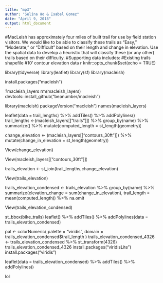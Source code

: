 ```yaml
---
title: "mp3"
author: "Selina Ho & Isabel Gomez"
date: "April 9, 2018"
output: html_document
---
```

#MacLeish has approximately four miles of built trail for use by field station visitors. We would like to be able to classify these trails as “Easy,” “Moderate,” or “Difficult” based on their length and change in elevation. Use the spatial data to develop a heuristic that will classify these (or any other) trails based on their difficulty.
#Supporting data includes:
#Existing trails shapefile
#10’ contour elevation data
```
```r
knitr::opts_chunk$set(echo = TRUE)

library(tidyverse)
library(leaflet)
library(sf)
library(macleish)

install.packages("macleish")


?macleish_layers
rm(macleish_layers)
devtools::install_github("beanumber/macleish")

library(macleish)
packageVersion("macleish")
names(macleish_layers)


leaflet(data = trail_lengths) %>%
  addTiles() %>%
  addPolylines()
trail_lengths <-(macleish_layers[["trails"]]) %>%
    group_by(name) %>%
    summarize() %>%
  mutate(computed_length = st_length(geometry))

change_elevation <- (macleish_layers[["contours_30ft"]]) %>%
  mutate(change_in_elevation = st_length(geometry))

View(change_elevation)

View(macleish_layers[["contours_30ft"]])

trails_elevation <- st_join(trail_lengths,change_elevation)


View(trails_elevation)

trails_elevation_condensed <- trails_elevation %>%
  group_by(name) %>%
  summarize(elevation_change = sum(change_in_elevation), trail_length = mean(computed_length)) %>%
  na.omit

View(trails_elevation_condensed)

st_bbox(bike_trails)
leaflet() %>%
  addTiles() %>%
  addPolylines(data = trails_elevation_condensed)

pal <- colorNumeric(
  palette = "viridis",
  domain = trails_elevation_condensed$trail_length
)
trails_elevation_condensed_4326 <- trails_elevation_condensed %>%
  st_transform(4326)
trails_elevation_condensed_4326
install.packages("viridisLite") 
install.packages("viridis") 

leaflet(data = trails_elevation_condensed) %>%
  addTiles() %>%
  addPolylines()

lol